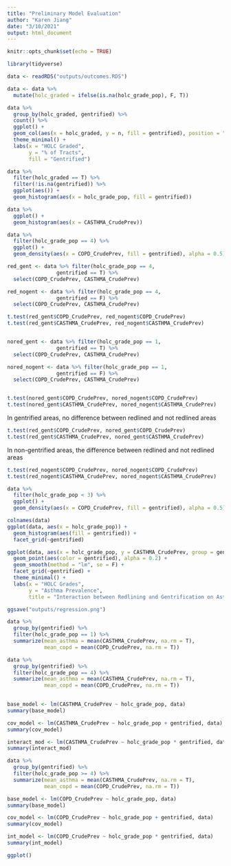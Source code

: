 ---
title: "Preliminary Model Evaluation"
author: "Karen Jiang"
date: "3/10/2021"
output: html_document
---

```{r setup, include=FALSE}
knitr::opts_chunk$set(echo = TRUE)

library(tidyverse)

data <- readRDS("outputs/outcomes.RDS")

data <- data %>% 
  mutate(holc_graded = ifelse(is.na(holc_grade_pop), F, T))
```


```{r}
data %>%
  group_by(holc_graded, gentrified) %>%
  count() %>%
  ggplot() +
  geom_col(aes(x = holc_graded, y = n, fill = gentrified), position = "fill", width = 0.6) +
  theme_minimal() +
  labs(x = "HOLC Graded",
       y = "% of Tracts",
       fill = "Gentrified")
```

```{r}
data %>%
  filter(holc_graded == T) %>%
  filter(!is.na(gentrified)) %>%
  ggplot(aes()) +
  geom_histogram(aes(x = holc_grade_pop, fill = gentrified))
```



```{r}
data %>%
  ggplot() +
  geom_histogram(aes(x = CASTHMA_CrudePrev))
```
```{r}
data %>%
  filter(holc_grade_pop == 4) %>%
  ggplot() +
  geom_density(aes(x = COPD_CrudePrev, fill = gentrified), alpha = 0.5)
```

```{r}
red_gent <- data %>% filter(holc_grade_pop == 4,
                gentrified == T) %>%
  select(COPD_CrudePrev, CASTHMA_CrudePrev)

red_nogent <- data %>% filter(holc_grade_pop == 4,
                gentrified == F) %>%
  select(COPD_CrudePrev, CASTHMA_CrudePrev)

t.test(red_gent$COPD_CrudePrev, red_nogent$COPD_CrudePrev)
t.test(red_gent$CASTHMA_CrudePrev, red_nogent$CASTHMA_CrudePrev)


nored_gent <- data %>% filter(holc_grade_pop == 1,
                gentrified == T) %>%
  select(COPD_CrudePrev, CASTHMA_CrudePrev)

nored_nogent <- data %>% filter(holc_grade_pop == 1,
                gentrified == F) %>%
  select(COPD_CrudePrev, CASTHMA_CrudePrev)


t.test(nored_gent$COPD_CrudePrev, nored_nogent$COPD_CrudePrev)
t.test(nored_gent$CASTHMA_CrudePrev, nored_nogent$CASTHMA_CrudePrev)
```
In gentrified areas, no difference between redlined and not redlined areas

```{r}
t.test(red_gent$COPD_CrudePrev, nored_gent$COPD_CrudePrev)
t.test(red_gent$CASTHMA_CrudePrev, nored_gent$CASTHMA_CrudePrev)

```

In non-gentrified areas, the difference between redlined and not redlined areas
```{r}
t.test(red_nogent$COPD_CrudePrev, nored_nogent$COPD_CrudePrev)
t.test(red_nogent$CASTHMA_CrudePrev, nored_nogent$CASTHMA_CrudePrev)
```

```{r}
data %>%
  filter(holc_grade_pop < 3) %>%
  ggplot() +
  geom_density(aes(x = COPD_CrudePrev, fill = gentrified), alpha = 0.5)
```


```{r}
colnames(data)
ggplot(data, aes(x = holc_grade_pop)) +
  geom_histogram(aes(fill = gentrified)) +
  facet_grid(~gentrified)
```
```{r}
ggplot(data, aes(x = holc_grade_pop, y = CASTHMA_CrudePrev, group = gentrified))+
  geom_point(aes(color = gentrified), alpha = 0.2) +
  geom_smooth(method = "lm", se = F) +
  facet_grid(~gentrified) +
  theme_minimal() +
  labs(x = "HOLC Grades", 
       y = "Asthma Prevalence",
       title = "Interaction between Redlining and Gentrification on Asthma") 

ggsave("outputs/regression.png")
```

```{r}
data %>%
  group_by(gentrified) %>%
  filter(holc_grade_pop == 1) %>%
  summarize(mean_asthma = mean(CASTHMA_CrudePrev, na.rm = T),
            mean_copd = mean(COPD_CrudePrev, na.rm = T))

data %>%
  group_by(gentrified) %>%
  filter(holc_grade_pop == 4) %>%
  summarize(mean_asthma = mean(CASTHMA_CrudePrev, na.rm = T),
            mean_copd = mean(COPD_CrudePrev, na.rm = T))
  
```


```{r}
base_model <- lm(CASTHMA_CrudePrev ~ holc_grade_pop, data)
summary(base_model)
```

```{r}
cov_model <- lm(CASTHMA_CrudePrev ~ holc_grade_pop + gentrified, data)
summary(cov_model)
```

```{r}
interact_mod <- lm(CASTHMA_CrudePrev ~ holc_grade_pop * gentrified, data)
summary(interact_mod)
```

```{r}
data %>% 
  group_by(gentrified) %>% 
  filter(holc_grade_pop >= 4) %>%
  summarize(mean_asthma = mean(CASTHMA_CrudePrev, na.rm = T),
            mean_copd = mean(COPD_CrudePrev, na.rm = T))

```


```{r}
base_model <- lm(COPD_CrudePrev ~ holc_grade_pop, data)
summary(base_model)
```


```{r}
cov_model <- lm(COPD_CrudePrev ~ holc_grade_pop + gentrified, data)
summary(cov_model)
```


```{r}
int_model <- lm(COPD_CrudePrev ~ holc_grade_pop * gentrified, data)
summary(int_model)
```

```{r}
ggplot()
```

